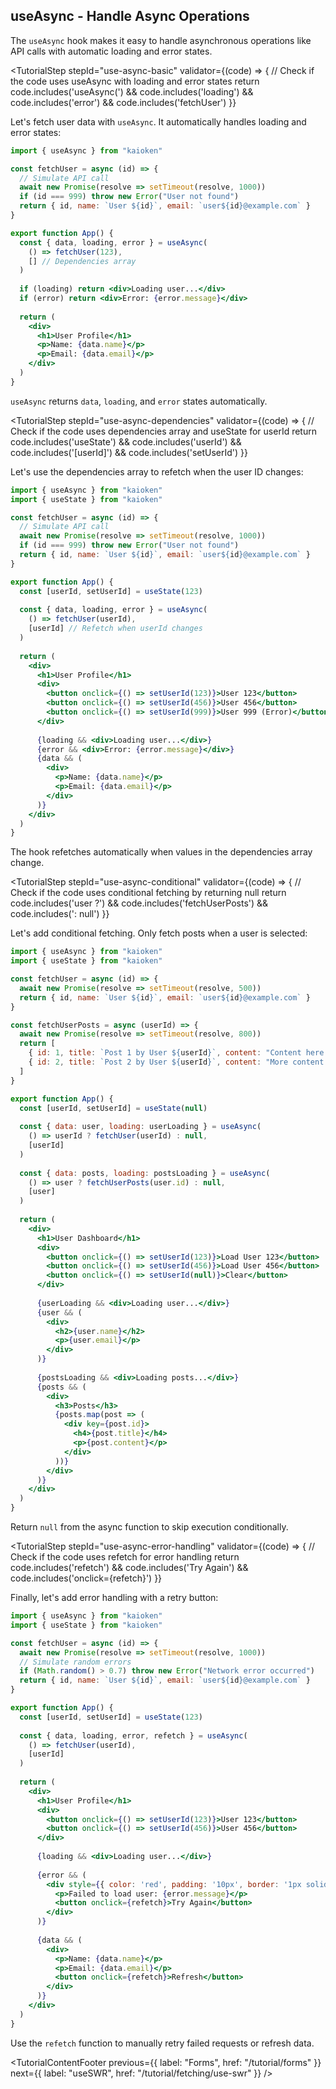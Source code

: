 

## useAsync - Handle Async Operations

The `useAsync` hook makes it easy to handle asynchronous operations like API calls with automatic loading and error states.

<TutorialStep 
  stepId="use-async-basic"
  validator={(code) => {
    // Check if the code uses useAsync with loading and error states
    return code.includes('useAsync(') && code.includes('loading') && code.includes('error') && code.includes('fetchUser')
  }}
>
  Let's fetch user data with `useAsync`. It automatically handles loading and error states:

  ```jsx
  import { useAsync } from "kaioken"

  const fetchUser = async (id) => {
    // Simulate API call
    await new Promise(resolve => setTimeout(resolve, 1000))
    if (id === 999) throw new Error("User not found")
    return { id, name: `User ${id}`, email: `user${id}@example.com` }
  }

  export function App() {
    const { data, loading, error } = useAsync(
      () => fetchUser(123),
      [] // Dependencies array
    )
    
    if (loading) return <div>Loading user...</div>
    if (error) return <div>Error: {error.message}</div>
    
    return (
      <div>
        <h1>User Profile</h1>
        <p>Name: {data.name}</p>
        <p>Email: {data.email}</p>
      </div>
    )
  }
  ```

  `useAsync` returns `data`, `loading`, and `error` states automatically.
</TutorialStep>

<TutorialStep 
  stepId="use-async-dependencies"
  validator={(code) => {
    // Check if the code uses dependencies array and useState for userId
    return code.includes('useState') && code.includes('userId') && code.includes('[userId]') && code.includes('setUserId')
  }}
>
  Let's use the dependencies array to refetch when the user ID changes:

  ```jsx
  import { useAsync } from "kaioken"
  import { useState } from "kaioken"

  const fetchUser = async (id) => {
    // Simulate API call
    await new Promise(resolve => setTimeout(resolve, 1000))
    if (id === 999) throw new Error("User not found")
    return { id, name: `User ${id}`, email: `user${id}@example.com` }
  }

  export function App() {
    const [userId, setUserId] = useState(123)
    
    const { data, loading, error } = useAsync(
      () => fetchUser(userId),
      [userId] // Refetch when userId changes
    )
    
    return (
      <div>
        <h1>User Profile</h1>
        <div>
          <button onclick={() => setUserId(123)}>User 123</button>
          <button onclick={() => setUserId(456)}>User 456</button>
          <button onclick={() => setUserId(999)}>User 999 (Error)</button>
        </div>
        
        {loading && <div>Loading user...</div>}
        {error && <div>Error: {error.message}</div>}
        {data && (
          <div>
            <p>Name: {data.name}</p>
            <p>Email: {data.email}</p>
          </div>
        )}
      </div>
    )
  }
  ```

  The hook refetches automatically when values in the dependencies array change.
</TutorialStep>

<TutorialStep 
  stepId="use-async-conditional"
  validator={(code) => {
    // Check if the code uses conditional fetching by returning null
    return code.includes('user ?') && code.includes('fetchUserPosts') && code.includes(': null')
  }}
>
  Let's add conditional fetching. Only fetch posts when a user is selected:

  ```jsx
  import { useAsync } from "kaioken"
  import { useState } from "kaioken"

  const fetchUser = async (id) => {
    await new Promise(resolve => setTimeout(resolve, 500))
    return { id, name: `User ${id}`, email: `user${id}@example.com` }
  }

  const fetchUserPosts = async (userId) => {
    await new Promise(resolve => setTimeout(resolve, 800))
    return [
      { id: 1, title: `Post 1 by User ${userId}`, content: "Content here..." },
      { id: 2, title: `Post 2 by User ${userId}`, content: "More content..." }
    ]
  }

  export function App() {
    const [userId, setUserId] = useState(null)
    
    const { data: user, loading: userLoading } = useAsync(
      () => userId ? fetchUser(userId) : null,
      [userId]
    )
    
    const { data: posts, loading: postsLoading } = useAsync(
      () => user ? fetchUserPosts(user.id) : null,
      [user]
    )
    
    return (
      <div>
        <h1>User Dashboard</h1>
        <div>
          <button onclick={() => setUserId(123)}>Load User 123</button>
          <button onclick={() => setUserId(456)}>Load User 456</button>
          <button onclick={() => setUserId(null)}>Clear</button>
        </div>
        
        {userLoading && <div>Loading user...</div>}
        {user && (
          <div>
            <h2>{user.name}</h2>
            <p>{user.email}</p>
          </div>
        )}
        
        {postsLoading && <div>Loading posts...</div>}
        {posts && (
          <div>
            <h3>Posts</h3>
            {posts.map(post => (
              <div key={post.id}>
                <h4>{post.title}</h4>
                <p>{post.content}</p>
              </div>
            ))}
          </div>
        )}
      </div>
    )
  }
  ```

  Return `null` from the async function to skip execution conditionally.
</TutorialStep>

<TutorialStep 
  stepId="use-async-error-handling"
  validator={(code) => {
    // Check if the code uses refetch for error handling
    return code.includes('refetch') && code.includes('Try Again') && code.includes('onclick={refetch}')
  }}
>
  Finally, let's add error handling with a retry button:

  ```jsx
  import { useAsync } from "kaioken"
  import { useState } from "kaioken"

  const fetchUser = async (id) => {
    await new Promise(resolve => setTimeout(resolve, 1000))
    // Simulate random errors
    if (Math.random() > 0.7) throw new Error("Network error occurred")
    return { id, name: `User ${id}`, email: `user${id}@example.com` }
  }

  export function App() {
    const [userId, setUserId] = useState(123)
    
    const { data, loading, error, refetch } = useAsync(
      () => fetchUser(userId),
      [userId]
    )
    
    return (
      <div>
        <h1>User Profile</h1>
        <div>
          <button onclick={() => setUserId(123)}>User 123</button>
          <button onclick={() => setUserId(456)}>User 456</button>
        </div>
        
        {loading && <div>Loading user...</div>}
        
        {error && (
          <div style={{ color: 'red', padding: '10px', border: '1px solid red' }}>
            <p>Failed to load user: {error.message}</p>
            <button onclick={refetch}>Try Again</button>
          </div>
        )}
        
        {data && (
          <div>
            <p>Name: {data.name}</p>
            <p>Email: {data.email}</p>
            <button onclick={refetch}>Refresh</button>
          </div>
        )}
      </div>
    )
  }
  ```

  Use the `refetch` function to manually retry failed requests or refresh data.
</TutorialStep>

<TutorialContentFooter
  previous={{ label: "Forms", href: "/tutorial/forms" }}
  next={{ label: "useSWR", href: "/tutorial/fetching/use-swr" }}
/>
